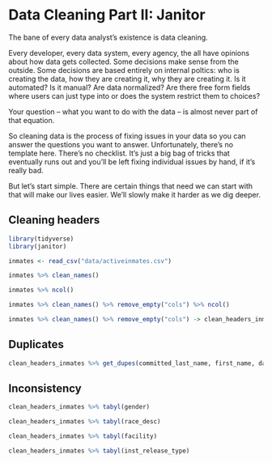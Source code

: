 # Data Cleaning Part II: Janitor

The bane of every data analyst's existence is data cleaning. 

Every developer, every data system, every agency, the all have opinions about how data gets collected. Some decisions make sense from the outside. Some decisions are based entirely on internal poltics: who is creating the data, how they are creating it, why they are creating it. Is it automated? Is it manual? Are data normalized? Are there free form fields where users can just type into or does the system restrict them to choices? 

Your question -- what you want to do with the data -- is almost never part of that equation. 

So cleaning data is the process of fixing issues in your data so you can answer the questions you want to answer. Unfortunately, there's no template here. There's no checklist. It's just a big bag of tricks that eventually runs out and you'll be left fixing individual issues by hand, if it's really bad.

But let's start simple. There are certain things that need we can start with that will make our lives easier. We'll slowly make it harder as we dig deeper.

## Cleaning headers



```r
library(tidyverse)
library(janitor)
```


```r
inmates <- read_csv("data/activeinmates.csv")
```

```r
inmates %>% clean_names()
```

```r
inmates %>% ncol()
```

```r
inmates %>% clean_names() %>% remove_empty("cols") %>% ncol()
```


```r
inmates %>% clean_names() %>% remove_empty("cols") -> clean_headers_inmates
```

## Duplicates


```r
clean_headers_inmates %>% get_dupes(committed_last_name, first_name, date_of_birth)
```

## Inconsistency


```r
clean_headers_inmates %>% tabyl(gender)
```

```r
clean_headers_inmates %>% tabyl(race_desc)
```

```r
clean_headers_inmates %>% tabyl(facility)
```

```r
clean_headers_inmates %>% tabyl(inst_release_type)
```



